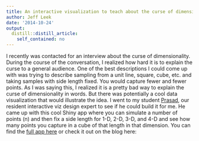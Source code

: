 ```yaml
---
title: An interactive visualization to teach about the curse of dimensionality
author: Jeff Leek
date: '2014-10-24'
output:
  distill::distill_article:
    self_contained: no
---
```


I recently was contacted for an interview about the curse of dimensionality. During the course of the conversation, I realized how hard it is to explain the curse to a general audience. One of the best descriptions I could come up with was trying to describe sampling from a unit line, square, cube, etc. and taking samples with side length fixed. You would capture fewer and fewer points. As I was saying this, I realized it is a pretty bad way to explain the curse of dimensionality in words. But there was potentially a cool data visualization that would illustrate the idea. I went to my student [Prasad](http://www.biostat.jhsph.edu/~prpatil/), our resident interactive viz design expert to see if he could build it for me. He came up with this cool Shiny app where you can simulate a number of points (n) and then fix a side length for 1-D, 2-D, 3-D, and 4-D and see how many points you capture in a cube of that length in that dimension. You can find the [full app here](https://prpatil.shinyapps.io/cod_app/) or check it out on the blog here:

&nbsp;
